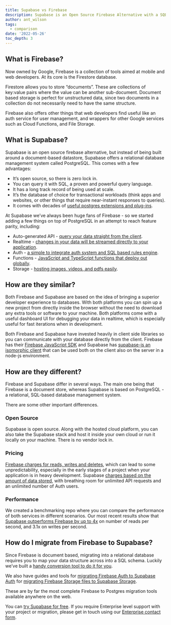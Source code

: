 ```yaml
---
title: Supabase vs Firebase
description: Supabase is an Open Source Firebase Alternative with a SQL based Database, Auth, and Cloud Functions
author: ant_wilson
tags:
  - comparison
date: '2022-05-26'
toc_depth: 3
---
```


## What is Firebase?

Now owned by Google, Firebase is a collection of tools aimed at mobile and web developers. At its core is the Firestore database.

Firestore allows you to store “documents”. These are collections of key:value pairs where the value can be another sub-document. Document based storage is perfect for unstructured data, since two documents in a collection do not necessarily need to have the same structure.

Firebase also offers other things that web developers find useful like an auth service for user management, and wrappers for other Google services such as Cloud Functions, and File Storage.

## What is Supabase?

Supabase is an open source firebase alternative, but instead of being built around a document-based datastore, Supabase offers a relational database management system called PostgreSQL. This comes with a few advantages:

- It’s open source, so there is zero lock in.
- You can query it with SQL, a proven and powerful query language.
- It has a long track record of being used at scale.
- It’s the database of choice for transactional workloads (think apps and websites, or other things that require near-instant responses to queries).
- It comes with decades of [useful postgres extensions and plug-ins](https://supabase.com/docs/guides/database/extensions).

At Supabase we’ve always been huge fans of Firebase - so we started adding a few things on top of PostgreSQL in an attempt to reach feature parity, including:

- Auto-generated API - [query your data straight from the client](https://supabase.com/docs/guides/api#rest-api-overview).
- Realtime - [changes in your data will be streamed directly to your application](https://supabase.com/docs/reference/dart/subscribe).
- Auth - [a simple to integrate auth system and SQL based rules engine](https://supabase.com/auth).
- Functions - [JavaScript and TypeScript functions that deploy out globally](https://supabase.com/edge-functions).
- Storage - [hosting images, videos, and pdfs easily](https://supabase.com/storage).

## How are they similar?

Both Firebase and Supabase are based on the idea of bringing a superior developer experience to databases. With both platforms you can spin up a new project from directly inside the browser without the need to download any extra tools or software to your machine. Both platforms come with a useful dashboard UI for debugging your data in realtime, which is especially useful for fast iterations when in development.

Both Firebase and Supabase have invested heavily in client side libraries so you can communicate with your database directly from the client. Firebase has their [Firebase JavaScript SDK](https://github.com/firebase/firebase-js-sdk) and Supabase has [supabase-js an isomorphic client](https://github.com/supabase/supabase-js/) that can be used both on the client also on the server in a node-js environment.

## How are they different?

Firebase and Supabase differ in several ways. The main one being that Firebase is a document store, whereas Supabase is based on PostgreSQL - a relational, SQL-based database management system.

There are some other important differences.

### Open Source

Supabase is open source. Along with the hosted cloud platform, you can also take the Supabase stack and host it inside your own cloud or run it locally on your machine. There is no vendor lock in.

### Pricing

[Firebase charges for reads, writes and deletes](https://firebase.google.com/pricing), which can lead to some unpredictability, especially in the early stages of a project when your application is in heavy development. Supabase [charges based on the amount of data stored](https://supabase.com/pricing), with breathing room for unlimited API requests and an unlimited number of Auth users.

### Performance

We created a benchmarking repo where you can compare the performance of both services in different scenarios. Our most recent results show that [Supabase outperforms Firebase by up to 4x](https://github.com/supabase/benchmarks/issues/8) on number of reads per second, and 3.1x on writes per second.

## How do I migrate from Firebase to Supabase?

Since Firebase is document based, migrating into a relational database requires you to map your data structure across into a SQL schema. Luckily we’ve built a [handy conversion tool to do it for you](https://supabase.com/docs/guides/migrations/firestore-data).

We also have guides and tools for [migrating Firebase Auth to Supabase Auth](https://supabase.com/docs/guides/migrations/firebase-auth) for [migrating Firebase Storage files to Supabase Storage](https://supabase.com/docs/guides/migrations/firebase-storage).

These are by far the most complete Firebase to Postgres migration tools available anywhere on the web.

You can [try Supabase for free](https://supabase.com/dashboard). If you require Enterprise level support with your project or migration, please get in touch using our [Enterprise contact form](https://forms.supabase.com/enterprise).
